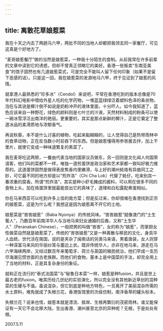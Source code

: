 ```yaml
---
---
---
```

title: 离散花草娘惹菜
---




我在十天之内去了两趟马六甲，两批不同的当地人却都把我领去同一家餐厅，可见这真是个好地方了。

“麦哥娘惹餐厅”做的当然是娘惹菜，一种我十分陌生的食制。从前我常在许多前辈的文章中读到它的诱惑，但却不曾真正领略它的美好。香港一些贩卖“东南亚美食”的馆子固然也有几道娘惹菜式，可是完全不能叫人留下任何印象（如果不是留下恶感的话）。只是这一回，我在娘惹菜的发源地马六甲，终于见证到了娘惹的风情。

就拿港人最熟悉的“珍多冰”（Cendol）来说吧，平常在香港吃到的版本总像是70年代科幻电影中喂给外星人吃的化学药物，一堆蓝蓝绿绿泛着塑料色泽的条状物，泡在与其说是椰汁倒不如说是奶粉冲开的液体里面，十分吓人。如今我知道了，蓝色应该来自一种野花，绿色的颜料则是七叶兰的汁液，天然材料制成的粉条可以使一碗冰雪浮泛出南洋的艳丽。更重要的，其实是那点新鲜的椰汁，正是它奠定了整道冰品的柔滑质地与浓郁香气。

再说秋葵，本不是什么讨喜的植物，吃起来黏糊糊的，让人觉得自己是热带雨林中的食草动物，正在反刍数小时前吞下的东西。但是娘惹懂得用参峇酱去拌，加上干里片，就使它变成一种味道繁复的素菜了。

我在麦哥吃这两顿，一餐由代表当地的国家议员做东，另一回则是文化闻人何国荣请客，他们叫的菜都不一样，唯独一道煎蛋饼是政治家和艺术家都一致叫好极力推荐的。这道蛋饼固然是做得表皮焦香内里嫩滑，与上好的潮州蚝烙有异曲同工之妙，可它最不同的地方却是以“煎炸洛”（Chi Cha Lok）代替了蚝仔，吃来别具一番浓重的腐香。所谓“煎炸洛”，其实是种小虾毛腌成的酱料，可以用在很多不同的食物上头，加在烙蛋饼里就最能尝出它的真味了，道理和白松露配煮蛋相似。

你在马来西亚可以吃到许多上佳的南方菜；但是反过来，你却很难在香港找到正宗的娘惹菜，这是为什么呢？我想这是因为娘惹离不开它的土地。

娘惹菜是“峇峇娘惹”（Baba Nyonya）的传统风味。“峇峇娘惹”就像澳门的“土生葡人”，乃数百年前南洋华人与当地马来妇女通婚的后裔，又称“土生华人”（Peranakan Chinese），一般把男的叫做“峇峇”，女的称为“娘惹”，而掌厨女性做菜自然就是娘惹菜了。传统的“峇峇娘惹”又是一种离散与移民的文化，身具华人血统，世代活在南国，说的是夹杂了闽南话的另类马来语，男着唐装，女人则穿一种深富马来风的华丽纱笼与蕾边上衣。既非传统华人，亦非在地马来，游走在马六甲海峡两岸，又经过数百年来葡萄牙、荷兰与英国的殖民统治，他们早成一支历尽海潮见惯世面的古老族群。而他们的食物，基本上是中国菜的手法，却完全用上了当地的材料，正是其复杂身份的象征。

就和正在流行的“泰式法国菜”与“秘鲁日本菜”一样，娘惹是种fusion，并且是世上最古老的fusion。唯其历经几世纪的实验演化，所以完全没有其他新近草创的混种菜的生硬与不谐。虽说混杂，但它到底是种地方特色，一旦离开了美丽混杂所需的水土原料，难免就成了失根兰花，香港饭馆里的次级仿制，南洋香草的罐头标本。

失根兰花？说来也怪，娘惹本就是漂流、抵岸、生根再繁衍的茂密雨林。谁又能保证有一天它不会北移大陆，生出香港、潮州甚至北京的异种呢？无根，于是处处有根。





2007.5.11